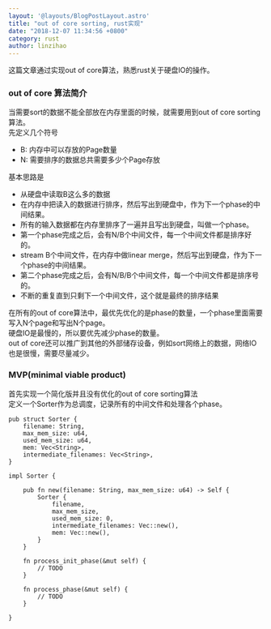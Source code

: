 ```yaml
---
layout: '@layouts/BlogPostLayout.astro'
title: "out of core sorting, rust实现"
date: "2018-12-07 11:34:56 +0800"
category: rust
author: linzihao
---
```


这篇文章通过实现out of core算法，熟悉rust关于硬盘IO的操作。  

### out of core 算法简介
当需要sort的数据不能全部放在内存里面的时候，就需要用到out of core sorting算法。  
先定义几个符号
- B: 内存中可以存放的Page数量
- N: 需要排序的数据总共需要多少个Page存放

基本思路是
- 从硬盘中读取B这么多的数据
- 在内存中把读入的数据进行排序，然后写出到硬盘中，作为下一个phase的中间结果。
- 所有的输入数据都在内存里排序了一遍并且写出到硬盘，叫做一个phase。
- 第一个phase完成之后，会有N/B个中间文件，每一个中间文件都是排序好的。
- stream B个中间文件，在内存中做linear merge，然后写出到硬盘，作为下一个phase的中间结果。
- 第二个phase完成之后，会有N/B/B个中间文件，每一个中间文件都是排序号的。
- 不断的重复直到只剩下一个中间文件，这个就是最终的排序结果

在所有的out of core算法中，最优先优化的是phase的数量，一个phase里面需要写入N个page和写出N个page。  
硬盘IO是最慢的，所以要优先减少phase的数量。   
out of core还可以推广到其他的外部储存设备，例如sort网络上的数据，网络IO也是很慢，需要尽量减少。  

### MVP(minimal viable product)
首先实现一个简化版并且没有优化的out of core sorting算法  
定义一个Sorter作为总调度，记录所有的中间文件和处理各个phase。  
```
pub struct Sorter {
    filename: String,
    max_mem_size: u64,
    used_mem_size: u64,
    mem: Vec<String>,
    intermediate_filenames: Vec<String>,
}

impl Sorter {
  
    pub fn new(filename: String, max_mem_size: u64) -> Self {
        Sorter {
            filename,
            max_mem_size,
            used_mem_size: 0,
            intermediate_filenames: Vec::new(),
            mem: Vec::new(),
        }
    }
    
    fn process_init_phase(&mut self) {
        // TODO
    }

    fn process_phase(&mut self) {
        // TODO
    }
  
}
```